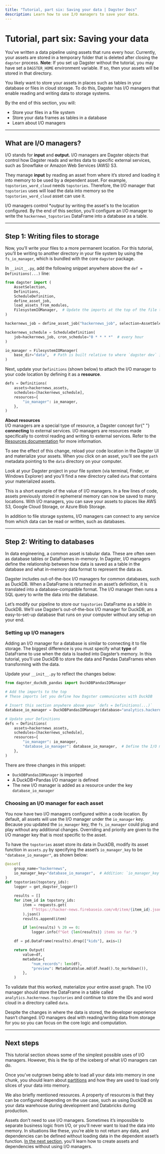 ```yaml
---
title: "Tutorial, part six: Saving your data | Dagster Docs"
description: Learn how to use I/O managers to save your data.
---
```


# Tutorial, part six: Saving your data

You've written a data pipeline using assets that runs every hour. Currently, your assets are stored in a temporary folder that is deleted after closing the `dagster` process. **Note**: If you set up Dagster without the tutorial, you may have set a `DAGSTER_HOME` environment variable. If so, then your assets will be stored in that directory.

You likely want to store your assets in places such as tables in your database or files in cloud storage. To do this, Dagster has I/O managers that enable reading and writing data to storage systems.

By the end of this section, you will:

- Store your files in a file system
- Store your data frames as tables in a database
- Learn about I/O managers

---

## What are I/O managers?

I/O stands for **input** and **output.** I/O managers are Dagster objects that control how Dagster reads and writes data to specific external services, such as Snowflake or Amazon Web Services (AWS) S3.

They manage **input** by reading an asset from where it’s stored and loading it into memory to be used by a dependent asset. For example, `topstories_word_cloud` needs `topstories`. Therefore, the I/O manager that `topstories` uses will load the data into memory so the `topstories_word_cloud` asset can use it.

I/O managers control \*_output_ by writing the asset's to the location configured. By the end of this section, you’ll configure an I/O manager to write the `hackernews_topstories` DataFrame into a database as a table.

---

## Step 1: Writing files to storage

Now, you’ll write your files to a more permanent location. For this tutorial, you’ll be writing to another directory in your file system by using the `fs_io_manager`, which is bundled with the core `dagster` package.

In `__init__.py`, add the following snippet anywhere above the `def = Definitions(...)` line:

```python file=/tutorial/saving/add_fs_io_manager.py startafter=start_imports_and_definitions endbefore=end_imports_and_definitions
from dagster import (
    AssetSelection,
    Definitions,
    ScheduleDefinition,
    define_asset_job,
    load_assets_from_modules,
    FilesystemIOManager,  # Update the imports at the top of the file to also include this
)

hackernews_job = define_asset_job("hackernews_job", selection=AssetSelection.all())

hackernews_schedule = ScheduleDefinition(
    job=hackernews_job, cron_schedule="0 * * * *"  # every hour
)

io_manager = FilesystemIOManager(
    base_dir="data",  # Path is built relative to where `dagster dev` is run
)
```

Next, update your `Definitions` (shown below) to attach the I/O manager to your code location by defining it as a **resource**.

```python file=/tutorial/saving/add_fs_io_manager.py startafter=start_update_defs endbefore=end_update_defs
defs = Definitions(
    assets=hackernews_assets,
    schedules=[hackernews_schedule],
    resources={
        "io_manager": io_manager,
    },
)
```

<Note>
  <strong>About resources</strong>
  <br />
  I/O managers are a special type of resource, a Dagster concept for{" "}
  <strong>connecting</strong> to external services. I/O managers are resources
  made specifically to control reading and writing to external services. Refer
  to the <a href="/concepts/resources">Resources documentation</a> for more
  information.
</Note>

To see the effect of this change, reload your code location in the Dagster UI and materialize your assets. When you click on an asset, you’ll see the `path` metadata pointing to the `data` directory on your computer.

Look at your Dagster project in your file system (via terminal, Finder, or Windows Explorer) and you’ll find a new directory called `data` that contains your materialized assets.

This is a short example of the value of I/O managers. In a few lines of code, assets previously stored in ephemeral memory can now be saved to many locations. With I/O managers, you can save your assets to places like AWS S3, Google Cloud Storage, or Azure Blob Storage.

In addition to file storage systems, I/O managers can connect to any service from which data can be read or written, such as databases.

---

## Step 2: Writing to databases

In data engineering, a common asset is tabular data. These are often seen as database tables or DataFrames in-memory. In Dagster, I/O managers define the relationship between how data is saved as a table in the database and what in-memory data format to represent the data as.

Dagster includes out-of-the-box I/O managers for common databases, such as DuckDB. When a DataFrame is returned in an asset’s definition, it is translated into a database-compatible format. The I/O manager then runs a SQL query to write the data into the database.

Let’s modify our pipeline to store our `topstories` DataFrame as a table in DuckDB. We’ll use Dagster’s out-of-the-box I/O manager for DuckDB, an easy-to-set-up database that runs on your computer without any setup on your end.

### Setting up I/O managers

Adding an I/O manager for a database is similar to connecting it to file storage. The biggest difference is you must specify what **type** of DataFrame to use when the data is loaded into Dagster’s memory. In this tutorial, you’ll use DuckDB to store the data and Pandas DataFrames when transforming with the data.

Update your `__init__.py` to reflect the changes below:

```python file=/tutorial/saving/add_db_io_manager.py startafter=start_imports_and_definitions endbefore=end_imports_and_definitions
from dagster_duckdb_pandas import DuckDBPandasIOManager

# Add the imports to the top
# These imports let you define how Dagster communicates with DuckDB

# Insert this section anywhere above your `defs = Definitions(...)`
database_io_manager = DuckDBPandasIOManager(database="analytics.hackernews")

# Update your Definitions
defs = Definitions(
    assets=hackernews_assets,
    schedules=[hackernews_schedule],
    resources={
        "io_manager": io_manager,
        "database_io_manager": database_io_manager,  # Define the I/O manager here
    },
)
```

There are three changes in this snippet:

- `DuckDBPandasIOManager` is imported
- A DuckDB+Pandas I/O manager is defined
- The new I/O manager is added as a resource under the key `database_io_manager`

### Choosing an I/O manager for each asset

You now have two I/O managers configured within a code location. By default, all assets will use the I/O manager under the `io_manager` key. Because you updated the `io_manager` key, the `fs_io_manager` could plug and play without any additional changes. Overriding and priority are given to the I/O manager key that is most specific to the asset.

To have the `topstories` asset store its data in DuckDB, modify its asset function in `assets.py` by specifying the asset’s `io_manager_key` to be `"database_io_manager"`, as shown below:

```python file=/tutorial/saving/assets.py startafter=start_update_asset endbefore=end_update_asset
@asset(
    group_name="hackernews",
    io_manager_key="database_io_manager",  # Addition: `io_manager_key` specified
)
def topstories(topstory_ids):
    logger = get_dagster_logger()

    results = []
    for item_id in topstory_ids:
        item = requests.get(
            f"https://hacker-news.firebaseio.com/v0/item/{item_id}.json"
        ).json()
        results.append(item)

        if len(results) % 20 == 0:
            logger.info(f"Got {len(results)} items so far.")

    df = pd.DataFrame(results).drop(["kids"], axis=1)

    return Output(
        value=df,
        metadata={
            "num_records": len(df),
            "preview": MetadataValue.md(df.head().to_markdown()),
        },
    )
```

To validate that this worked, materialize your entire asset graph. The I/O manager should store the DataFrame in a table called `analytics.hackernews.topstories` and continue to store the IDs and word cloud in a directory called `data`.

Despite the changes in where the data is stored, the developer experience hasn’t changed. I/O managers deal with reading/writing data from storage for you so you can focus on the core logic and computation.

---

## Next steps

This tutorial section shows some of the simplest possible uses of I/O managers. However, this is the tip of the iceberg of what I/O managers can do.

Once you’ve outgrown being able to load all your data into memory in one chunk, you should learn about [partitions](/concepts/partitions-schedules-sensors/partitions) and how they are used to load only slices of your data into memory.

We also briefly mentioned resources. A property of resources is that they can be configured depending on the use case, such as using DuckDB as your data warehouse during development and Databricks during production.

Assets don’t need to use I/O managers. Sometimes it’s impossible to separate business logic from I/O, or you’ll never want to load the data into memory. In situations like these, you’re able to not return any data, and dependencies can be defined without loading data in the dependent asset’s function. [In the next section](/tutorial/managing-your-own-io), you'll learn how to create assets and dependencies without using I/O managers.
